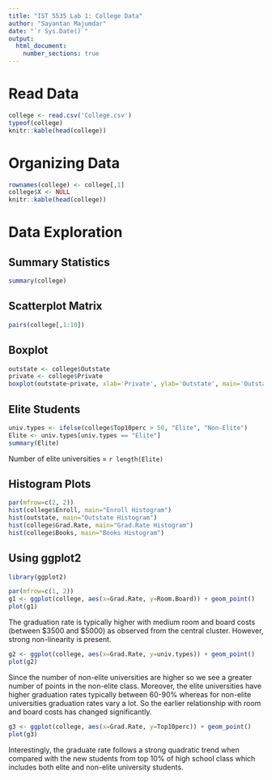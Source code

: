 ```yaml
---
title: "IST 5535 Lab 1: College Data"
author: "Sayantan Majumdar"
date: "`r Sys.Date()`"
output: 
  html_document:
    number_sections: true
---
```


# Read Data
```r
college <- read.csv('College.csv')
typeof(college)
knitr::kable(head(college))
```

# Organizing Data
```r
rownames(college) <- college[,1]
college$X <- NULL
knitr::kable(head(college))
```

# Data Exploration

## Summary Statistics

```r
summary(college)
```

## Scatterplot Matrix

```r
pairs(college[,1:10])
```

## Boxplot
```r
outstate <- college$Outstate
private <- college$Private
boxplot(outstate~private, xlab='Private', ylab='Outstate', main='Outstate vs Private Boxplot')

```

## Elite Students
```r
univ.types <- ifelse(college$Top10perc > 50, "Elite", "Non-Elite")
Elite <- univ.types[univ.types == "Elite"]
summary(Elite)
```
Number of elite universities = `r length(Elite)`

## Histogram Plots
```r
par(mfrow=c(2, 2))
hist(college$Enroll, main="Enroll Histogram")
hist(outstate, main="Outstate Histogram")
hist(college$Grad.Rate, main="Grad.Rate Histogram")
hist(college$Books, main="Books Histogram")
```

## Using ggplot2
```r
library(ggplot2)

par(mfrow=c(1, 2))
g1 <- ggplot(college, aes(x=Grad.Rate, y=Room.Board)) + geom_point()
plot(g1)
```

The graduation rate is typically higher with medium room and board costs (between \$3500 and \$5000) as observed from the central cluster. However, strong non-linearity is present.

``` r
g2 <- ggplot(college, aes(x=Grad.Rate, y=univ.types)) + geom_point()
plot(g2)
```

Since the number of non-elite universities are higher so we see a greater number of points in the non-elite class. Moreover, the elite universities have higher graduation rates typically between 60-90% whereas for non-elite universities graduation rates vary a lot. So the earlier relationship with room and board costs has changed significantly.

```r
g3 <- ggplot(college, aes(x=Grad.Rate, y=Top10perc)) + geom_point()
plot(g3)
```

Interestingly, the graduate rate follows a strong quadratic trend when compared with the new students from top 10% of high school class which includes both elite and non-elite university students.
